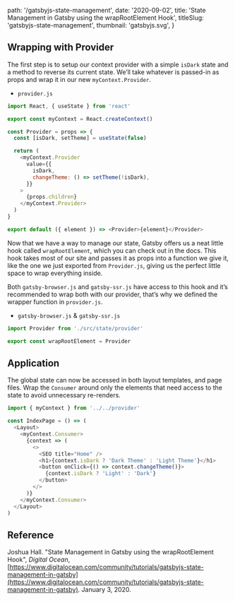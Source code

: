 
  path: '/gatsbyjs-state-management',
  date: '2020-09-02',
  title: 'State Management in Gatsby using the wrapRootElement Hook',
  titleSlug: 'gatsbyjs-state-management',
  thumbnail: 'gatsbyjs.svg',
}

## Wrapping with Provider

The first step is to setup our context provider with a simple `isDark` state and a method to reverse its current state. We’ll take whatever is passed-in as props and wrap it in our new `myContext.Provider`.

- `provider.js`

```javascript
import React, { useState } from 'react'

export const myContext = React.createContext()

const Provider = props => {
  const [isDark, setTheme] = useState(false)

  return (
    <myContext.Provider
      value={{
        isDark,
        changeTheme: () => setTheme(!isDark),
      }}
    >
      {props.children}
    </myContext.Provider>
  )
}

export default ({ element }) => <Provider>{element}</Provider>
```

Now that we have a way to manage our state, Gatsby offers us a neat little hook called `wrapRootElement`, which you can check out in the docs. This hook takes most of our site and passes it as props into a function we give it, like the one we just exported from `Provider.js`, giving us the perfect little space to wrap everything inside.

Both `gatsby-browser.js` and `gatsby-ssr.js` have access to this hook and it’s recommended to wrap both with our provider, that’s why we defined the wrapper function in `provider.js`.

- `gatsby-browser.js` & `gatsby-ssr.js`

```javascript
import Provider from './src/state/provider'

export const wrapRootElement = Provider
```

## Application

The global state can now be accessed in both layout templates, and page files. Wrap the `Consumer` around only the elements that need access to the state to avoid unnecessary re-renders.

```javascript
import { myContext } from '../../provider'

const IndexPage = () => (
  <Layout>
    <myContext.Consumer>
      {context => (
        <>
          <SEO title="Home" />
          <h1>{context.isDark ? 'Dark Theme' : 'Light Theme'}</h1>
          <button onClick={() => context.changeTheme()}>
            {context.isDark ? 'Light' : 'Dark'}
          </button>
        </>
      )}
    </myContext.Consumer>
  </Layout>
)
```

## Reference

Joshua Hall. "State Management in Gatsby using the wrapRootElement Hook", _Digital Ocean_, [https://www.digitalocean.com/community/tutorials/gatsbyjs-state-management-in-gatsby](https://www.digitalocean.com/community/tutorials/gatsbyjs-state-management-in-gatsby). January 3, 2020.

